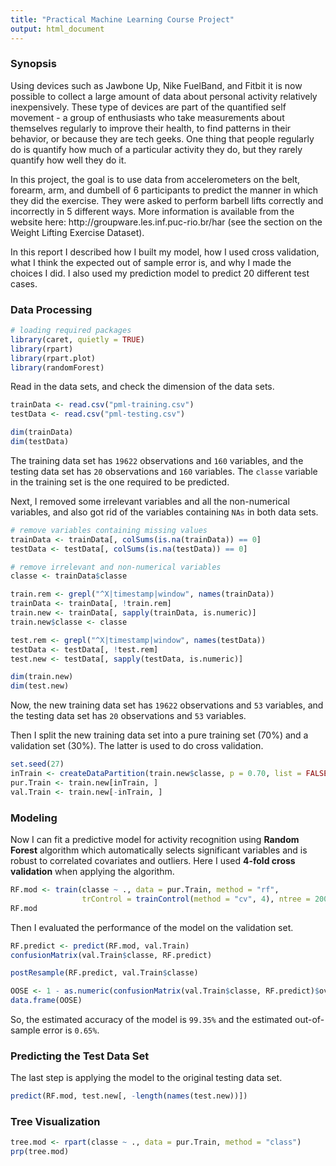 ```yaml
---
title: "Practical Machine Learning Course Project"
output: html_document
---
```


### Synopsis
Using devices such as Jawbone Up, Nike FuelBand, and Fitbit it is now possible to collect a large amount of data about personal activity relatively inexpensively. These type of devices are part of the quantified self movement - a group of enthusiasts who take measurements about themselves regularly to improve their health, to find patterns in their behavior, or because they are tech geeks. One thing that people regularly do is quantify how much of a particular activity they do, but they rarely quantify how well they do it.

In this project, the goal is to use data from accelerometers on the belt, forearm, arm, and dumbell of 6 participants to predict the manner in which they did the exercise. They were asked to perform barbell lifts correctly and incorrectly in 5 different ways. More information is available from the website here: http://groupware.les.inf.puc-rio.br/har (see the section on the Weight Lifting Exercise Dataset).

In this report I described how I built my model, how I used cross validation, what I think the expected out of sample error is, and why I made the choices I did. I also used my prediction model to predict 20 different test cases.

### Data Processing
```r
# loading required packages
library(caret, quietly = TRUE)
library(rpart)
library(rpart.plot)
library(randomForest)
```
Read in the data sets, and check the dimension of the data sets.
```r
trainData <- read.csv("pml-training.csv")
testData <- read.csv("pml-testing.csv")

dim(trainData)
dim(testData)
```
The training data set has `19622` observations and `160` variables, and the testing data set has `20` observations and `160` variables. The `classe` variable in the training set is the one required to be predicted.

Next, I removed some irrelevant variables and all the non-numerical variables, and also got rid of the variables containing `NAs` in both data sets.
```r
# remove variables containing missing values
trainData <- trainData[, colSums(is.na(trainData)) == 0]
testData <- testData[, colSums(is.na(testData)) == 0]

# remove irrelevant and non-numerical variables
classe <- trainData$classe

train.rem <- grepl("^X|timestamp|window", names(trainData))
trainData <- trainData[, !train.rem]
train.new <- trainData[, sapply(trainData, is.numeric)]
train.new$classe <- classe

test.rem <- grepl("^X|timestamp|window", names(testData))
testData <- testData[, !test.rem]
test.new <- testData[, sapply(testData, is.numeric)]

dim(train.new)
dim(test.new)
```
Now, the new training data set has `19622` observations and `53` variables, and the testing data set has `20` observations and `53` variables.

Then I split the new training data set into a pure training set (70%) and a validation set (30%). The latter is used to do cross validation.
```r
set.seed(27)
inTrain <- createDataPartition(train.new$classe, p = 0.70, list = FALSE)
pur.Train <- train.new[inTrain, ]
val.Train <- train.new[-inTrain, ]
```
### Modeling
Now I can fit a predictive model for activity recognition using **Random Forest** algorithm which automatically selects significant variables and is robust to correlated covariates and outliers. Here I used **4-fold cross validation** when applying the algorithm.
```r
RF.mod <- train(classe ~ ., data = pur.Train, method = "rf",
                trControl = trainControl(method = "cv", 4), ntree = 200)
RF.mod
```
Then I evaluated the performance of the model on the validation set.
```r
RF.predict <- predict(RF.mod, val.Train)
confusionMatrix(val.Train$classe, RF.predict)

postResample(RF.predict, val.Train$classe)

OOSE <- 1 - as.numeric(confusionMatrix(val.Train$classe, RF.predict)$overall[1])
data.frame(OOSE)
```
So, the estimated accuracy of the model is `99.35%` and the estimated out-of-sample error is `0.65%`.

### Predicting the Test Data Set
The last step is applying the model to the original testing data set.
```r
predict(RF.mod, test.new[, -length(names(test.new))])
```
### Tree Visualization
```r
tree.mod <- rpart(classe ~ ., data = pur.Train, method = "class")
prp(tree.mod)
```
